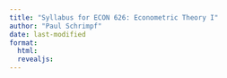 ```yaml
---
title: "Syllabus for ECON 626: Econometric Theory I"
author: "Paul Schrimpf"
date: last-modified
format:
  html:
  revealjs:
---
```


#

#
